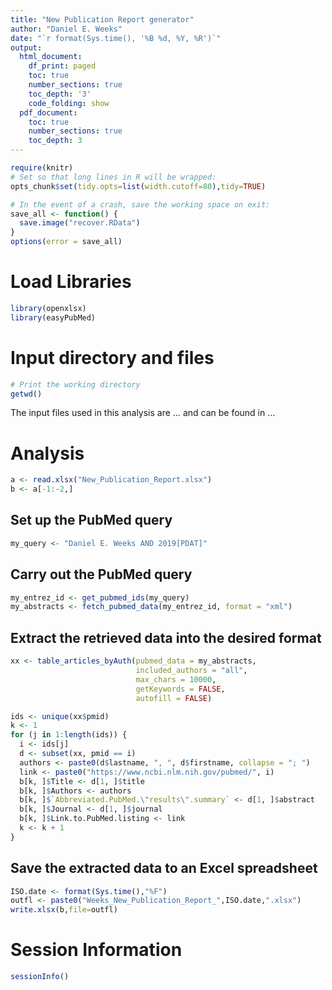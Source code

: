 ```yaml
---
title: "New Publication Report generator"
author: "Daniel E. Weeks"
date: "`r format(Sys.time(), '%B %d, %Y, %R')`"
output:
  html_document:
    df_print: paged
    toc: true
    number_sections: true
    toc_depth: '3'
    code_folding: show
  pdf_document:
    toc: true
    number_sections: true
    toc_depth: 3
---
```


```r
require(knitr)
# Set so that long lines in R will be wrapped:
opts_chunk$set(tidy.opts=list(width.cutoff=80),tidy=TRUE)
```

```r
# In the event of a crash, save the working space on exit:
save_all <- function() {
  save.image("recover.RData")
}
options(error = save_all)
```


# Load Libraries

```r
library(openxlsx)
library(easyPubMed)
```

# Input directory and files 

```r
# Print the working directory
getwd()
```
The input files used in this analysis are ... and can be found in ... 

# Analysis

```r
a <- read.xlsx("New_Publication_Report.xlsx")
b <- a[-1:-2,]
```

## Set up the PubMed query

```r
my_query <- "Daniel E. Weeks AND 2019[PDAT]"
```

## Carry out the PubMed query

```r
my_entrez_id <- get_pubmed_ids(my_query)
my_abstracts <- fetch_pubmed_data(my_entrez_id, format = "xml")

```

## Extract the retrieved data into the desired format

```r
xx <- table_articles_byAuth(pubmed_data = my_abstracts, 
                            included_authors = "all", 
                            max_chars = 10000,
                            getKeywords = FALSE,
                            autofill = FALSE)
```

```r
ids <- unique(xx$pmid)
k <- 1
for (j in 1:length(ids)) {
  i <- ids[j]
  d <- subset(xx, pmid == i)
  authors <- paste0(d$lastname, ", ", d$firstname, collapse = "; ")
  link <- paste0("https://www.ncbi.nlm.nih.gov/pubmed/", i)
  b[k, ]$Title <- d[1, ]$title
  b[k, ]$Authors <- authors
  b[k, ]$`Abbreviated.PubMed.\"results\".summary` <- d[1, ]$abstract
  b[k, ]$Journal <- d[1, ]$journal
  b[k, ]$Link.to.PubMed.listing <- link
  k <- k + 1
}

```

## Save the extracted data to an Excel spreadsheet

```r
ISO.date <- format(Sys.time(),"%F")
outfl <- paste0("Weeks_New_Publication_Report_",ISO.date,".xlsx")
write.xlsx(b,file=outfl)
```


# Session Information

```r
sessionInfo()
```

